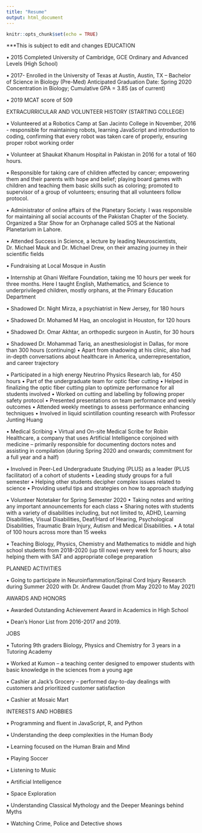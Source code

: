 ```yaml
---
title: "Resume"
output: html_document
---
```


```r
knitr::opts_chunk$set(echo = TRUE)
```
***This is subject to edit and changes
EDUCATION

•	2015	Completed University of Cambridge, GCE Ordinary and Advanced Levels (High School)

•	2017-	Enrolled in the University of Texas at Austin, Austin, TX – Bachelor of Science in Biology (Pre-Med)				Anticipated Graduation Date: Spring 2020		Concentration in Biology; Cumulative GPA = 3.85 (as of current)

•	2019	MCAT score of 509	

EXTRACURRICULAR AND VOLUNTEER HISTORY (STARTING COLLEGE)

•	Volunteered at a Robotics Camp at San Jacinto College in November, 2016 - responsible for maintaining robots, learning JavaScript and introduction to coding, confirming that every robot was taken care of properly, ensuring proper robot working order

•	Volunteer at Shaukat Khanum Hospital in Pakistan in 2016 for a total of 160 hours.

•	Responsible for taking care of children affected by cancer; empowering them and their parents with hope and belief; playing board games with children and teaching them basic skills such as coloring; promoted to supervisor of a group of volunteers; ensuring that all volunteers follow protocol.

•	Administrator of online affairs of the Planetary Society. I was responsible for maintaining all social accounts of the Pakistan Chapter of the Society. Organized a Star Show for an Orphanage called SOS at the National Planetarium in Lahore.

•	Attended Success in Science, a lecture by leading Neuroscientists, Dr. Michael Mauk and Dr. Michael Drew, on their amazing journey in their scientific fields

•	Fundraising at Local Mosque in Austin

•	Internship at Ghani Welfare Foundation, taking me 10 hours per week for three months. Here I taught English, Mathematics, and Science to underprivileged children, mostly orphans, at the Primary Education Department

•	Shadowed Dr. Night Mirza, a psychiatrist in New Jersey, for 180 hours

•	Shadowed Dr. Mohamed M Haq, an oncologist in Houston, for 120 hours

•	Shadowed Dr. Omar Akhtar, an orthopedic surgeon in Austin, for 30 hours

•	Shadowed Dr. Mohammad Tariq, an anesthesiologist in Dallas, for more than 300 hours (continuing)
•	Apart from shadowing at his clinic, also had in-depth conversations about healthcare in America, underrepresentation, and career trajectory

•	Participated in a high energy Neutrino Physics Research lab, for 450 hours 
•	Part of the undergraduate team for optic fiber cutting
•	Helped in finalizing the optic fiber cutting plan to optimize performance for all students involved
•	Worked on cutting and labelling by following proper safety protocol
•	Presented presentations on team performance and weekly outcomes
•	Attended weekly meetings to assess performance enhancing techniques
•	Involved in liquid scintillation counting research with Professor Junting Huang

•	Medical Scribing
•	Virtual and On-site Medical Scribe for Robin Healthcare, a company that uses Artificial Intelligence conjoined with medicine – primarily responsible for documenting doctors notes and assisting in compilation (during Spring 2020 and onwards; commitment for a full year and a half)

•	Involved in Peer-Led Undergraduate Studying (PLUS) as a leader (PLUS facilitator) of a cohort of students
•	Leading study groups for a full semester 
•	Helping other students decipher complex issues related to science
•	Providing useful tips and strategies on how to approach studying

•	Volunteer Notetaker for Spring Semester 2020
•	Taking notes and writing any important announcements for each class
•	Sharing notes with students with a variety of disabilities including, but not limited to, ADHD, Learning Disabilities, Visual Disabilities, Deaf/Hard of Hearing, Psychological Disabilities, Traumatic Brain Injury, Autism and Medical Disabilities.
•	A total of 100 hours across more than 15 weeks

•	Teaching Biology, Physics, Chemistry and Mathematics to middle and high school students from 2018-2020 (up till now) every week for 5 hours; also helping them with SAT and appropriate college preparation

PLANNED ACTIVITIES

•	Going to participate in Neuroinflammation/Spinal Cord Injury Research during Summer 2020 with Dr. Andrew Gaudet (from May 2020 to May 2021)


AWARDS AND HONORS

•	Awarded Outstanding Achievement Award in Academics in High School

•	Dean’s Honor List from 2016-2017 and 2019.

JOBS

•	Tutoring 9th graders Biology, Physics and Chemistry for 3 years in a Tutoring Academy

•	Worked at Kumon – a teaching center designed to empower students with basic knowledge in the sciences from a young age

•	Cashier at Jack’s Grocery – performed day-to-day dealings with customers and prioritized customer satisfaction

•	Cashier at Mosaic Mart

INTERESTS AND HOBBIES

•	Programming and fluent in JavaScript, R, and Python

•	Understanding the deep complexities in the Human Body

•	Learning focused on the Human Brain and Mind

•	Playing Soccer

•	Listening to Music

•	Artificial Intelligence

•	Space Exploration

•	Understanding Classical Mythology and the Deeper Meanings behind Myths

•	Watching Crime, Police and Detective shows
